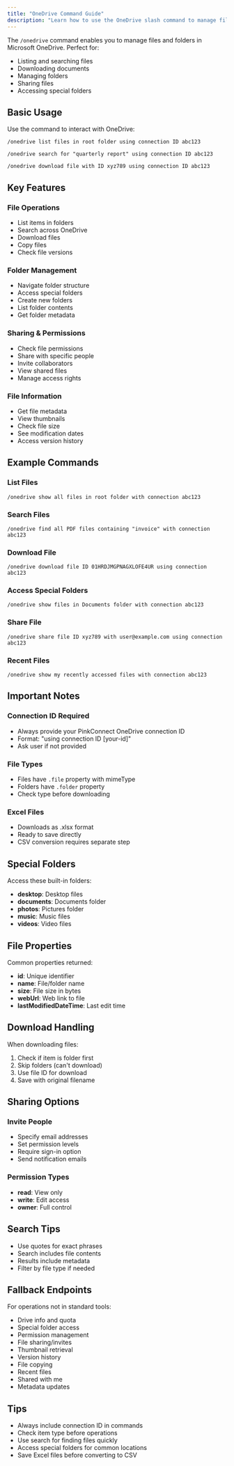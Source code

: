 ```yaml
---
title: "OneDrive Command Guide"
description: "Learn how to use the OneDrive slash command to manage files and folders"
---
```


The `/onedrive` command enables you to manage files and folders in Microsoft OneDrive. Perfect for:

- Listing and searching files
- Downloading documents
- Managing folders
- Sharing files
- Accessing special folders

## Basic Usage

Use the command to interact with OneDrive:

```
/onedrive list files in root folder using connection ID abc123
```

```
/onedrive search for "quarterly report" using connection ID abc123
```

```
/onedrive download file with ID xyz789 using connection ID abc123
```

## Key Features

### File Operations
- List items in folders
- Search across OneDrive
- Download files
- Copy files
- Check file versions

### Folder Management
- Navigate folder structure
- Access special folders
- Create new folders
- List folder contents
- Get folder metadata

### Sharing & Permissions
- Check file permissions
- Share with specific people
- Invite collaborators
- View shared files
- Manage access rights

### File Information
- Get file metadata
- View thumbnails
- Check file size
- See modification dates
- Access version history

## Example Commands

### List Files
```
/onedrive show all files in root folder with connection abc123
```

### Search Files
```
/onedrive find all PDF files containing "invoice" with connection abc123
```

### Download File
```
/onedrive download file ID 01HRDJMGPNAGXLOFE4UR using connection abc123
```

### Access Special Folders
```
/onedrive show files in Documents folder with connection abc123
```

### Share File
```
/onedrive share file ID xyz789 with user@example.com using connection abc123
```

### Recent Files
```
/onedrive show my recently accessed files with connection abc123
```

## Important Notes

### Connection ID Required
- Always provide your PinkConnect OneDrive connection ID
- Format: "using connection ID [your-id]"
- Ask user if not provided

### File Types
- Files have `.file` property with mimeType
- Folders have `.folder` property
- Check type before downloading

### Excel Files
- Downloads as .xlsx format
- Ready to save directly
- CSV conversion requires separate step

## Special Folders

Access these built-in folders:
- **desktop**: Desktop files
- **documents**: Documents folder
- **photos**: Pictures folder
- **music**: Music files
- **videos**: Video files

## File Properties

Common properties returned:
- **id**: Unique identifier
- **name**: File/folder name
- **size**: File size in bytes
- **webUrl**: Web link to file
- **lastModifiedDateTime**: Last edit time

## Download Handling

When downloading files:
1. Check if item is folder first
2. Skip folders (can't download)
3. Use file ID for download
4. Save with original filename

## Sharing Options

### Invite People
- Specify email addresses
- Set permission levels
- Require sign-in option
- Send notification emails

### Permission Types
- **read**: View only
- **write**: Edit access
- **owner**: Full control

## Search Tips

- Use quotes for exact phrases
- Search includes file contents
- Results include metadata
- Filter by file type if needed

## Fallback Endpoints

For operations not in standard tools:
- Drive info and quota
- Special folder access
- Permission management
- File sharing/invites
- Thumbnail retrieval
- Version history
- File copying
- Recent files
- Shared with me
- Metadata updates

## Tips
- Always include connection ID in commands
- Check item type before operations
- Use search for finding files quickly
- Access special folders for common locations
- Save Excel files before converting to CSV 